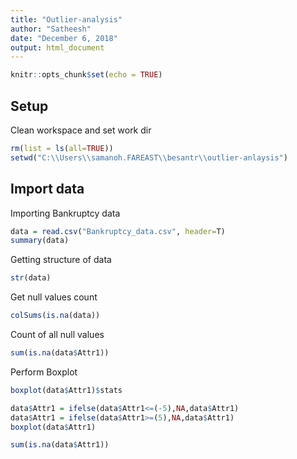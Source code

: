 ---
title: "Outlier-analysis"
author: "Satheesh"
date: "December 6, 2018"
output: html_document
---

```{r setup, include=FALSE}
knitr::opts_chunk$set(echo = TRUE)
```

## Setup

Clean workspace and set work dir

```{r}
rm(list = ls(all=TRUE))
setwd("C:\\Users\\samanoh.FAREAST\\besantr\\outlier-anlaysis")
```

## Import data

Importing Bankruptcy data

```{r}
data = read.csv("Bankruptcy_data.csv", header=T)
summary(data)
```
Getting structure of data

```{r}
str(data)
```

Get null values count

```{r}
colSums(is.na(data))
```
Count of all null values
```{r}
sum(is.na(data$Attr1))
```
Perform Boxplot
```{r}
boxplot(data$Attr1)$stats
```
```{r}
data$Attr1 = ifelse(data$Attr1<=(-5),NA,data$Attr1)
data$Attr1 = ifelse(data$Attr1>=(5),NA,data$Attr1)
boxplot(data$Attr1)
```

```{r}
sum(is.na(data$Attr1))
```


